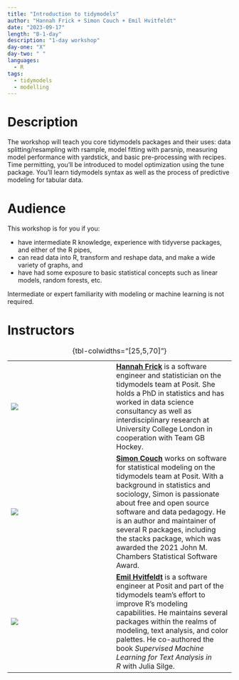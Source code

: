 ```yaml
---
title: "Introduction to tidymodels"
author: "Hannah Frick + Simon Couch + Emil Hvitfeldt"
date: "2023-09-17"
length: "B-1-day"
description: "1-day workshop"
day-one: "X"
day-two: " "
languages:
  - R
tags:
  - tidymodels
  - modelling
---
```


# Description

The workshop will teach you core tidymodels packages and their uses: data splitting/resampling with rsample, model fitting with parsnip, measuring model performance with yardstick, and basic pre-processing with recipes.
Time permitting, you'll be introduced to model optimization using the tune package.
You'll learn tidymodels syntax as well as the process of predictive modeling for tabular data.

# Audience

This workshop is for you if you:

-   have intermediate R knowledge, experience with tidyverse packages, and either of the R pipes,
-   can read data into R, transform and reshape data, and make a wide variety of graphs, and
-   have had some exposure to basic statistical concepts such as linear models, random forests, etc.

Intermediate or expert familiarity with modeling or machine learning is not required.

# Instructors

|                                                                                                                                                                                 |     |                                                                                                                             |
|-----------------|-----------------|--------------------------------------|
| ![](hannah-frick.jpeg) |     | [**Hannah Frick**](https://www.frick.ws/) is a software engineer and statistician on the tidymodels team at Posit. She holds a PhD in statistics and has worked in data science consultancy as well as interdisciplinary research at University College London in cooperation with Team GB Hockey. |
| ![](simon-couch.jpg) |     | [**Simon Couch**](https://www.simonpcouch.com/) works on software for statistical modeling on the tidymodels team at Posit. With a background in statistics and sociology, Simon is passionate about free and open source software and data pedagogy. He is an author and maintainer of several R packages, including the stacks package, which was awarded the 2021 John M. Chambers Statistical Software Award.| 
| ![](emil-hvitfeldt.png) |     | [**Emil Hvitfeldt**](https://www.emilhvitfeldt.com/) is a software engineer at Posit and part of the tidymodels team's effort to improve R's modeling capabilities. He maintains several packages within the realms of modeling, text analysis, and color palettes. He co-authored the book *Supervised Machine Learning for Text Analysis in R* with Julia Silge. |

: {tbl-colwidths="\[25,5,70\]"}
